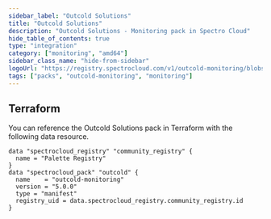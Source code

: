 ```yaml
---
sidebar_label: "Outcold Solutions"
title: "Outcold Solutions"
description: "Outcold Solutions - Monitoring pack in Spectro Cloud"
hide_table_of_contents: true
type: "integration"
category: ["monitoring", "amd64"]
sidebar_class_name: "hide-from-sidebar"
logoUrl: "https://registry.spectrocloud.com/v1/outcold-monitoring/blobs/sha256:3140960d1f39649ad821cfc59450d3c164079b03d15387b2e638eae07442af41?type=image.webp"
tags: ["packs", "outcold-monitoring", "monitoring"]
---
```


<RedirectPackPage packName="outcold-monitoring" />

## Terraform

You can reference the Outcold Solutions pack in Terraform with the following data resource.

```hcl
data "spectrocloud_registry" "community_registry" {
  name = "Palette Registry"
}
data "spectrocloud_pack" "outcold" {
  name    = "outcold-monitoring"
  version = "5.0.0"
  type = "manifest"
  registry_uid = data.spectrocloud_registry.community_registry.id
}
```
